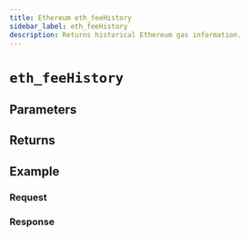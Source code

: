 ```yaml
---
title: Ethereum eth_feeHistory
sidebar_label: eth_feeHistory
description: Returns historical Ethereum gas information.
---
```




# `eth_feeHistory`

<Description />

## Parameters


<Params />

## Returns


<Returns />

## Example


<Example />

### Request


<Request />

### Response


<Response />
